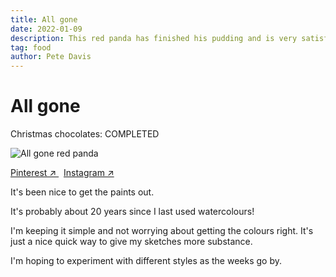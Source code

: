 ```yaml
---
title: All gone
date: 2022-01-09
description: This red panda has finished his pudding and is very satisfied
tag: food
author: Pete Davis
---
```



# All gone

Christmas chocolates: COMPLETED

<Image
  src="/images/all-gone-red-panda.jpeg"
  alt="All gone red panda"
  width={1000}
  height={1000}
  priority
  className="next-image"
/>

[Pinterest ↗ ](https://www.pinterest.co.uk/pin/?)&nbsp; [Instagram ↗ ](https://www.instagram.com/p/?/)

It's been nice to get the paints out.

It's probably about 20 years since I last used watercolours!

I'm keeping it simple and not worrying about getting the colours right. It's just a nice quick way to give my sketches more substance.

I'm hoping to experiment with different styles as the weeks go by.
